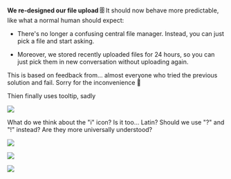 
<ReleaseVideo src="https://res.cloudinary.com/dltbv060k/video/upload/v1742050512/30_v3zfli.mov"/>

**We re-designed our file upload 🗄️**
It should now behave more predictable,
like what a normal human should expect:

- There's no longer a confusing central file manager.
Instead, you can just pick a file and start asking.

- Moreover, we stored recently uploaded files for 24 hours,
so you can just pick them in new conversation without uploading again.

This is based on feedback from…
almost everyone who tried the previous solution and fail.
Sorry for the inconvenience 🙇

<ReleaseBuild>

Thien finally uses tooltip, sadly

![](https://res.cloudinary.com/dltbv060k/image/upload/v1743866928/1_o49ox6.png)

What do we think about the "i" icon?
Is it too… Latin?
Should we use "?" and "!" instead?
Are they more universally understood?

![](https://res.cloudinary.com/dltbv060k/image/upload/v1743866878/1_untds0.png)

![](https://res.cloudinary.com/dltbv060k/image/upload/v1743866932/2_b8fb4o.png)

![](https://res.cloudinary.com/dltbv060k/image/upload/v1743866487/3_waw6po.png)

</ReleaseBuild>